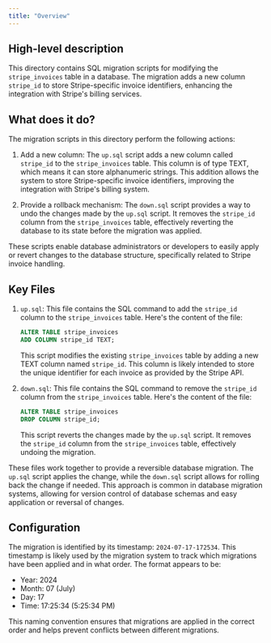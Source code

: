 ```yaml
---
title: "Overview"
---
```


## High-level description
This directory contains SQL migration scripts for modifying the `stripe_invoices` table in a database. The migration adds a new column `stripe_id` to store Stripe-specific invoice identifiers, enhancing the integration with Stripe's billing services.

## What does it do?
The migration scripts in this directory perform the following actions:

1. Add a new column: The `up.sql` script adds a new column called `stripe_id` to the `stripe_invoices` table. This column is of type TEXT, which means it can store alphanumeric strings. This addition allows the system to store Stripe-specific invoice identifiers, improving the integration with Stripe's billing system.

2. Provide a rollback mechanism: The `down.sql` script provides a way to undo the changes made by the `up.sql` script. It removes the `stripe_id` column from the `stripe_invoices` table, effectively reverting the database to its state before the migration was applied.

These scripts enable database administrators or developers to easily apply or revert changes to the database structure, specifically related to Stripe invoice handling.

## Key Files

1. `up.sql`:
   This file contains the SQL command to add the `stripe_id` column to the `stripe_invoices` table. Here's the content of the file:

   ```sql
   ALTER TABLE stripe_invoices
   ADD COLUMN stripe_id TEXT;
   ```

   This script modifies the existing `stripe_invoices` table by adding a new TEXT column named `stripe_id`. This column is likely intended to store the unique identifier for each invoice as provided by the Stripe API.

2. `down.sql`:
   This file contains the SQL command to remove the `stripe_id` column from the `stripe_invoices` table. Here's the content of the file:

   ```sql
   ALTER TABLE stripe_invoices
   DROP COLUMN stripe_id;
   ```

   This script reverts the changes made by the `up.sql` script. It removes the `stripe_id` column from the `stripe_invoices` table, effectively undoing the migration.

These files work together to provide a reversible database migration. The `up.sql` script applies the change, while the `down.sql` script allows for rolling back the change if needed. This approach is common in database migration systems, allowing for version control of database schemas and easy application or reversal of changes.

## Configuration
The migration is identified by its timestamp: `2024-07-17-172534`. This timestamp is likely used by the migration system to track which migrations have been applied and in what order. The format appears to be:

- Year: 2024
- Month: 07 (July)
- Day: 17
- Time: 17:25:34 (5:25:34 PM)

This naming convention ensures that migrations are applied in the correct order and helps prevent conflicts between different migrations.